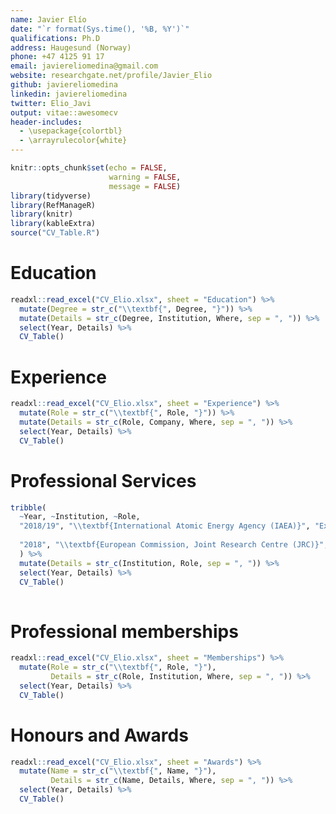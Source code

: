 ```yaml
---
name: Javier Elío
date: "`r format(Sys.time(), '%B, %Y')`"
qualifications: Ph.D
address: Haugesund (Norway)
phone: +47 4125 91 17
email: javiereliomedina@gmail.com
website: researchgate.net/profile/Javier_Elio
github: javiereliomedina
linkedin: javiereliomedina
twitter: Elio_Javi
output: vitae::awesomecv
header-includes:
  - \usepackage{colortbl}
  - \arrayrulecolor{white}
---
```


```r
knitr::opts_chunk$set(echo = FALSE,
                      warning = FALSE,
                      message = FALSE)
library(tidyverse)
library(RefManageR)
library(knitr)
library(kableExtra)
source("CV_Table.R")

```

# Education
```r
readxl::read_excel("CV_Elio.xlsx", sheet = "Education") %>%
  mutate(Degree = str_c("\\textbf{", Degree, "}")) %>%
  mutate(Details = str_c(Degree, Institution, Where, sep = ", ")) %>%
  select(Year, Details) %>%
  CV_Table()  
```

# Experience
```r
readxl::read_excel("CV_Elio.xlsx", sheet = "Experience") %>%
  mutate(Role = str_c("\\textbf{", Role, "}")) %>%
  mutate(Details = str_c(Role, Company, Where, sep = ", ")) %>%
  select(Year, Details) %>%
  CV_Table() 
```

# Professional Services
```r
tribble(
  ~Year, ~Institution, ~Role,
  "2018/19", "\\textbf{International Atomic Energy Agency (IAEA)}", "Expert missions on Radon Mapping and National Radon Action Plans: Peru (August 2018), Cyprus (October 2018), Lithuania (July 2019).",
  
  "2018", "\\textbf{European Commission, Joint Research Centre (JRC)}", "Invite as an expert to the meeting -Working Group Meeting on Indoor Radon Dose- (May 2018, Ispra, Italy)."
  ) %>% 
  mutate(Details = str_c(Institution, Role, sep = ", ")) %>%
  select(Year, Details) %>%
  CV_Table()
  
```

# Professional memberships
```r
readxl::read_excel("CV_Elio.xlsx", sheet = "Memberships") %>%
  mutate(Role = str_c("\\textbf{", Role, "}"),
         Details = str_c(Role, Institution, Where, sep = ", ")) %>%
  select(Year, Details) %>%
  CV_Table() 
```
# Honours and Awards
```r
readxl::read_excel("CV_Elio.xlsx", sheet = "Awards") %>%
  mutate(Name = str_c("\\textbf{", Name, "}"),
         Details = str_c(Name, Details, Where, sep = ", ")) %>%
  select(Year, Details) %>%
  CV_Table()
```




